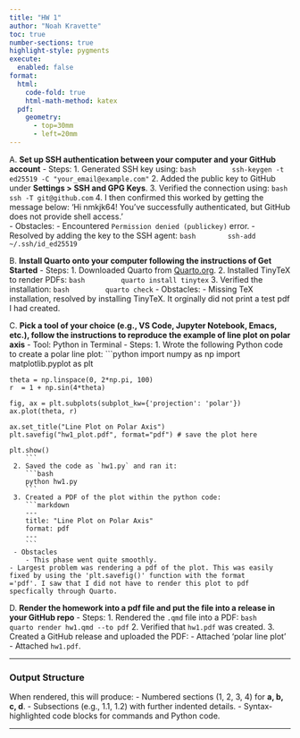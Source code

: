 ```yaml
---
title: "HW 1"
author: "Noah Kravette"
toc: true
number-sections: true
highlight-style: pygments
execute: 
  enabled: false
format: 
  html: 
    code-fold: true
    html-math-method: katex
  pdf: 
    geometry: 
      - top=30mm
      - left=20mm
---
```


A. **Set up SSH authentication between your computer and your GitHub account**
   - Steps:
     1. Generated SSH key using:
        ```bash
        ssh-keygen -t ed25519 -C "your_email@example.com"
        ```
     2. Added the public key to GitHub under **Settings > SSH and GPG Keys**.
     3. Verified the connection using:
        ```bash
        ssh -T git@github.com
        ```
     4. I then confirmed this worked by getting the message below:
	'Hi nmkjk64! You've successfully authenticated, but GitHub does not provide shell access.'  	
   - Obstacles:
     - Encountered `Permission denied (publickey)` error.
     - Resolved by adding the key to the SSH agent:
       ```bash
       ssh-add ~/.ssh/id_ed25519
       ```
 
B. **Install Quarto onto your computer following the instructions of Get Started**
   - Steps:
     1. Downloaded Quarto from [Quarto.org](https://quarto.org).
     2. Installed TinyTeX to render PDFs:
        ```bash
        quarto install tinytex
        ```
     3. Verified the installation:
        ```bash
        quarto check
        ```
   - Obstacles:
     - Missing TeX installation, resolved by installing TinyTeX. It orginally did not print a test pdf I had created.


C. **Pick a tool of your choice (e.g., VS Code, Jupyter Notebook, Emacs, etc.), follow the instructions to reproduce the example of line plot on polar axis**
   - Tool: Python in Terminal
   - Steps:
     1. Wrote the following Python code to create a polar line plot:
        ```python
        import numpy as np
	import matplotlib.pyplot as plt

	theta = np.linspace(0, 2*np.pi, 100)
	r  = 1 + np.sin(4*theta)

	fig, ax = plt.subplots(subplot_kw={'projection': 'polar'})
	ax.plot(theta, r)

	ax.set_title("Line Plot on Polar Axis")
	plt.savefig("hw1_plot.pdf", format="pdf") # save the plot here

	plt.show()
        ```
     2. Saved the code as `hw1.py` and ran it:
        ```bash
        python hw1.py
        ```
     3. Created a PDF of the plot within the python code:
        ```markdown
        ---
        title: "Line Plot on Polar Axis"
        format: pdf
        ---
        ```
     - Obstacles 
     	- This phase went quite smoothly. 
	- Largest problem was rendering a pdf of the plot. This was easily fixed by using the 'plt.savefig()' function with the format		='pdf'. I saw that I did not have to render this plot to pdf specfically through Quarto.

D. **Render the homework into a pdf file and put the file into a release in your GitHub repo**
   - Steps:
     1. Rendered the `.qmd` file into a PDF:
        ```bash
        quarto render hw1.qmd --to pdf
        ```
     2. Verified that `hw1.pdf` was created.
     3. Created a GitHub release and uploaded the PDF:
        - Attached 'polar line plot'
        - Attached `hw1.pdf`.


---

### **Output Structure**
When rendered, this will produce:
- Numbered sections (1, 2, 3, 4) for **a, b, c, d**.
- Subsections (e.g., 1.1, 1.2) with further indented details.
- Syntax-highlighted code blocks for commands and Python code.

---
